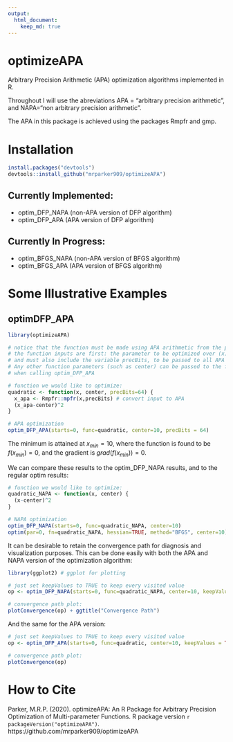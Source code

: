 ```yaml
---
output: 
  html_document:
    keep_md: true
---
```


# optimizeAPA
Arbitrary Precision Arithmetic (APA) optimization algorithms implemented in R.

Throughout I will use the abreviations APA = "arbitrary precision arithmetic", and NAPA="non arbitrary precision arithmetic".

The APA in this package is achieved using the packages Rmpfr and gmp.

# Installation

```r
install.packages("devtools")
devtools::install_github("mrparker909/optimizeAPA")
```

## Currently Implemented:

- optim_DFP_NAPA (non-APA version of DFP algorithm)
- optim_DFP_APA (APA version of DFP algorithm)

## Currently In Progress:

- optim_BFGS_NAPA (non-APA version of BFGS algorithm)
- optim_BFGS_APA (APA version of BFGS algorithm)

# Some Illustrative Examples

## optimDFP_APA

```r
library(optimizeAPA)

# notice that the function must be made using APA arithmetic from the package Rmpfr
# the function inputs are first: the parameter to be optimized over (x)
# and must also include the variable precBits, to be passed to all APA numbers.
# Any other function parameters (such as center) can be passed to the function
# when calling optim_DFP_APA

# function we would like to optimize:
quadratic <- function(x, center, precBits=64) {
  x_apa <- Rmpfr::mpfr(x,precBits) # convert input to APA
  (x_apa-center)^2
}

# APA optimization
optim_DFP_APA(starts=0, func=quadratic, center=10, precBits = 64)
```
The minimum is attained at $x_{min}=10$, where the function is found to be $f(x_{min})=0$, and the gradient is $grad(f(x_{min})) = 0$.

We can compare these results to the optim_DFP_NAPA results, and to the regular optim results: 

```r
# function we would like to optimize:
quadratic_NAPA <- function(x, center) {
  (x-center)^2
}

# NAPA optimization
optim_DFP_NAPA(starts=0, func=quadratic_NAPA, center=10)
optim(par=0, fn=quadratic_NAPA, hessian=TRUE, method="BFGS", center=10)
```

It can be desirable to retain the convergence path for diagnosis and visualization purposes. This can be done easily with both the APA and NAPA version of the optimization algorithm:

```r
library(ggplot2) # ggplot for plotting

# just set keepValues to TRUE to keep every visited value
op <- optim_DFP_NAPA(starts=0, func=quadratic_NAPA, center=10, keepValues = TRUE)

# convergence path plot:
plotConvergence(op) + ggtitle("Convergence Path")
```

And the same for the APA version:

```r
# just set keepValues to TRUE to keep every visited value
op <- optim_DFP_APA(starts=0, func=quadratic, center=10, keepValues = TRUE)

# convergence path plot:
plotConvergence(op)
```




# How to Cite

Parker, M.R.P. (2020). optimizeAPA: An R Package for Arbitrary Precision Optimization of Multi-parameter Functions. R package version `r packageVersion("optimizeAPA")`. https://github.com/mrparker909/optimizeAPA


